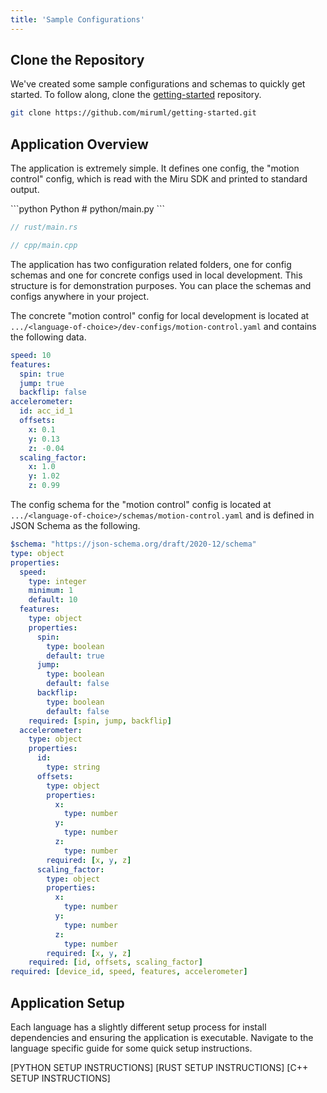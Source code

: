 ```yaml
---
title: 'Sample Configurations'
---
```



## Clone the Repository
We've created some sample configurations and schemas to quickly get started. To follow 
along, clone the [getting-started](https://github.com/miruml/getting-started) repository.

```bash
git clone https://github.com/miruml/getting-started.git
```

## Application Overview
The application is extremely simple. It defines one config, the "motion control" config, which is read with the Miru SDK and printed to standard output. 

<CodeGroup>
```python Python
# python/main.py
```

```rust Rust
// rust/main.rs
```

```cpp C++
// cpp/main.cpp

```
</CodeGroup>

The application has two configuration related folders, one for config schemas and one for concrete configs used in local development. This structure is for demonstration purposes. You can place the schemas and configs anywhere in your project.

The concrete "motion control" config for local development is located at `.../<language-of-choice>/dev-configs/motion-control.yaml` and contains the following data.

```yaml [expandable]
speed: 10
features:
  spin: true
  jump: true
  backflip: false
accelerometer:
  id: acc_id_1
  offsets:
    x: 0.1
    y: 0.13
    z: -0.04
  scaling_factor:
    x: 1.0
    y: 1.02
    z: 0.99
```

The config schema for the "motion control" config is located at `.../<language-of-choice>/schemas/motion-control.yaml` and is defined in JSON Schema as the following.

```yaml [expandable]
$schema: "https://json-schema.org/draft/2020-12/schema"
type: object
properties:
  speed:
    type: integer
    minimum: 1
    default: 10
  features:
    type: object
    properties:
      spin:
        type: boolean
        default: true
      jump:
        type: boolean
        default: false
      backflip:
        type: boolean
        default: false
    required: [spin, jump, backflip]
  accelerometer:
    type: object
    properties:
      id:
        type: string
      offsets:
        type: object
        properties:
          x:
            type: number
          y:
            type: number
          z:
            type: number
        required: [x, y, z]
      scaling_factor:
        type: object
        properties:
          x:
            type: number
          y:
            type: number
          z:
            type: number
        required: [x, y, z]
    required: [id, offsets, scaling_factor]
required: [device_id, speed, features, accelerometer]
```

<SchemaLanguages />

## Application Setup

Each language has a slightly different setup process for install dependencies and ensuring the application is executable. Navigate to the language specific guide for some quick setup instructions.

<Tabs>
  <Tab title="Python">
    [PYTHON SETUP INSTRUCTIONS]
  </Tab>

  <Tab title="Rust">
    [RUST SETUP INSTRUCTIONS]
  </Tab>

  <Tab title="C++">
    [C++ SETUP INSTRUCTIONS]
  </Tab>
</Tabs>
